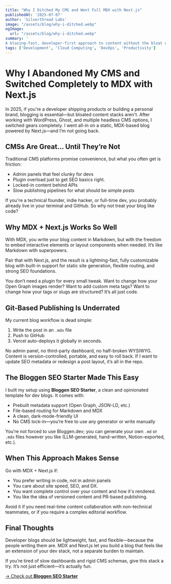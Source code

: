 ```yaml
---
title: "Why I Ditched My CMS and Went Full MDX with Next.js"
publishedAt: '2025-07-07'
author: 'Silverthread Labs'
image: "/assets/blog/why-i-ditched.webp"
ogImage:
  url: "/assets/blog/why-i-ditched.webp"
summary: '
A blazing-fast, developer-first approach to content without the bloat of traditional CMS platforms.'
tags: ['Development', 'Cloud Computing', 'DevOps', 'Productivity']
---
```


# Why I Abandoned My CMS and Switched Completely to MDX with Next.js

In 2025, if you're a developer shipping products or building a personal brand, blogging is essential—but bloated content stacks aren't. After working with WordPress, Ghost, and multiple headless CMS options, I switched gears completely. I went all-in on a static, MDX-based blog powered by Next.js—and I’m not going back.

## CMSs Are Great… Until They’re Not

Traditional CMS platforms promise convenience, but what you often get is friction:

- Admin panels that feel clunky for devs
- Plugin overload just to get SEO basics right.
- Locked-in content behind APIs
- Slow publishing pipelines for what should be simple posts

If you're a technical founder, indie hacker, or full-time dev, you probably already live in your terminal and GitHub. So why not treat your blog like code?

## Why MDX + Next.js Works So Well

With MDX, you write your blog content in Markdown, but with the freedom to embed interactive elements or layout components when needed. It’s like Markdown with superpowers.

Pair that with Next.js, and the result is a lightning-fast, fully customizable blog with built-in support for static site generation, flexible routing, and strong SEO foundations.

You don’t need a plugin for every small tweak. Want to change how your Open Graph images render? Want to add custom meta tags? Want to change how your tags or slugs are structured? It’s all just code.

## Git-Based Publishing Is Underrated

My current blog workflow is dead simple:

1. Write the post in an `.mdx` file
2. Push to GitHub
3. Vercel auto-deploys it globally in seconds.

No admin panel, no third-party dashboard, no half-broken WYSIWYG. Content is version-controlled, portable, and easy to roll back. If I want to update SEO metadata or redesign a post layout, it’s all in the repo.

## The Bloggen SEO Starter Made This Easy

I built my setup using **Bloggen SEO Starter**, a clean and opinionated template for dev blogs. It comes with:

- Prebuilt metadata support (Open Graph, JSON-LD, etc.)
- File-based routing for Markdown and MDX
- A clean, dark-mode-friendly UI
- No CMS lock-in—you’re free to use any generator or write manually

You’re not forced to use Bloggen.dev; you can generate your own `.md` or `.mdx` files however you like (LLM-generated, hand-written, Notion-exported, etc.).

## When This Approach Makes Sense

Go with MDX + Next.js if:

- You prefer writing in code, not in admin panels
- You care about site speed, SEO, and DX.
- You want complete control over your content and how it's rendered.
- You like the idea of versioned content and PR-based publishing.

Avoid it if you need real-time content collaboration with non-technical teammates, or if you require a complex editorial workflow.

## Final Thoughts

Developer blogs should be lightweight, fast, and flexible—because the people writing them are. MDX and Next.js let you build a blog that feels like an extension of your dev stack, not a separate burden to maintain.

If you’re tired of slow dashboards and rigid CMS schemas, give this stack a try. It’s not just efficient—it’s actually fun.

[→ Check out **Bloggen SEO Starter**](https://bloggen.dev)
